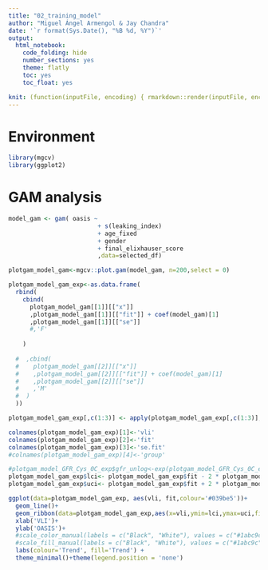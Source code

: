```yaml
---
title: "02_training_model"
author: "Miguel Ángel Armengol & Jay Chandra"
date: '`r format(Sys.Date(), "%B %d, %Y")`'
output:
  html_notebook:
    code_folding: hide
    number_sections: yes
    theme: flatly
    toc: yes
    toc_float: yes

knit: (function(inputFile, encoding) { rmarkdown::render(inputFile, encoding = encoding, output_file = paste0(substr(inputFile,1,nchar(inputFile)-4)," ",Sys.Date(),'.html')) })
---
```


# Environment

```r
library(mgcv)
library(ggplot2)
```

# GAM analysis

```r
model_gam <- gam( oasis ~
                         + s(leaking_index)
                         + age_fixed
                         + gender
                         + final_elixhauser_score
                         ,data=selected_df)

plotgam_model_gam<-mgcv::plot.gam(model_gam, n=200,select = 0)

plotgam_model_gam_exp<-as.data.frame(
  rbind(  
    cbind(
      plotgam_model_gam[[1]][["x"]] 
      ,plotgam_model_gam[[1]][["fit"]] + coef(model_gam)[1]
      ,plotgam_model_gam[[1]][["se"]] 
      #,'F'
      
    )
    
  #  ,cbind(
  #    plotgam_model_gam[[2]][["x"]] 
  #    ,plotgam_model_gam[[2]][["fit"]] + coef(model_gam)[1]
  #    ,plotgam_model_gam[[2]][["se"]]  
  #    ,'M'
  #  )
  ))

plotgam_model_gam_exp[,c(1:3)] <- apply(plotgam_model_gam_exp[,c(1:3)], 2, function(x) as.numeric(as.character(x)))

colnames(plotgam_model_gam_exp)[1]<-'vli'
colnames(plotgam_model_gam_exp)[2]<-'fit'
colnames(plotgam_model_gam_exp)[3]<-'se.fit'
#colnames(plotgam_model_gam_exp)[4]<-'group'

#plotgam_model_GFR_Cys_0C_exp$gfr_unlog<-exp(plotgam_model_GFR_Cys_0C_exp$fit)
plotgam_model_gam_exp$lci<- plotgam_model_gam_exp$fit - 2 * plotgam_model_gam_exp$se.fit
plotgam_model_gam_exp$uci<- plotgam_model_gam_exp$fit + 2 * plotgam_model_gam_exp$se.fit

ggplot(data=plotgam_model_gam_exp, aes(vli, fit,colour='#039be5'))+
  geom_line()+
  geom_ribbon(data=plotgam_model_gam_exp,aes(x=vli,ymin=lci,ymax=uci,fill='#039be5'),alpha=0.3,inherit.aes=FALSE)+
  xlab('VLI')+
  ylab('OASIS')+
  #scale_color_manual(labels = c("Black", "White"), values = c("#1abc9c","#f1c40f"))+
  #scale_fill_manual(labels = c("Black", "White"), values = c("#1abc9c","#f1c40f"))+
  labs(colour='Trend', fill='Trend') +
  theme_minimal()+theme(legend.position = 'none')  
```

